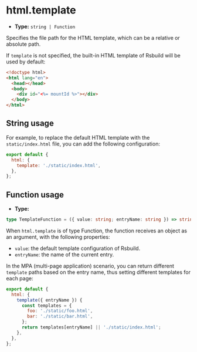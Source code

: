 # html.template

- **Type:** `string | Function`

Specifies the file path for the HTML template, which can be a relative or absolute path.

If `template` is not specified, the built-in HTML template of Rsbuild will be used by default:

```html
<!doctype html>
<html lang="en">
  <head></head>
  <body>
    <div id="<%= mountId %>"></div>
  </body>
</html>
```

## String usage

For example, to replace the default HTML template with the `static/index.html` file, you can add the following configuration:

```js
export default {
  html: {
    template: './static/index.html',
  },
};
```

## Function usage

- **Type:**

```ts
type TemplateFunction = ({ value: string; entryName: string }) => string | void;
```

When `html.template` is of type Function, the function receives an object as an argument, with the following properties:

- `value`: the default template configuration of Rsbuild.
- `entryName`: the name of the current entry.

In the MPA (multi-page application) scenario, you can return different `template` paths based on the entry name, thus setting different templates for each page:

```js
export default {
  html: {
    template({ entryName }) {
      const templates = {
        foo: './static/foo.html',
        bar: './static/bar.html',
      };
      return templates[entryName] || './static/index.html';
    },
  },
};
```

